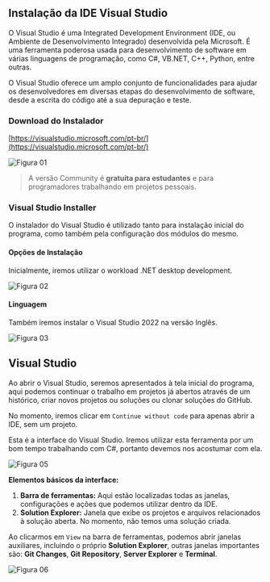 ## Instalação da IDE Visual Studio

O Visual Studio é uma Integrated Development Environment (IDE, ou Ambiente de Desenvolvimento Integrado) desenvolvida pela Microsoft. É uma ferramenta poderosa usada para desenvolvimento de software em várias linguagens de programação, como C#, VB.NET, C++, Python, entre outras. 

O Visual Studio oferece um amplo conjunto de funcionalidades para ajudar os desenvolvedores em diversas etapas do desenvolvimento de software, desde a escrita do código até a sua depuração e teste.

### Download do Instalador

[https://visualstudio.microsoft.com/pt-br/](https://visualstudio.microsoft.com/pt-br/)

![Figura 01](./_assets/s-01-fig-01.png)

> A versão Community é **gratuita para estudantes** e para programadores trabalhando em projetos pessoais.

### Visual Studio Installer

O instalador do Visual Studio é utilizado tanto para instalação inicial do programa, como também pela configuração dos módulos do mesmo.

#### Opções de Instalação

Inicialmente, iremos utilizar o workload .NET desktop development.

![Figura 02](./_assets/s-01-fig-02.webp)

#### Linguagem

Também iremos instalar o Visual Studio 2022 na versão Inglês.

![Figura 03](./_assets/s-01-fig-03.webp)

## Visual Studio

Ao abrir o Visual Studio, seremos apresentados à tela inicial do programa, aqui podemos continuar o trabalho em projetos já abertos através de um histórico, criar novos projetos ou soluções ou clonar soluções do GitHub.

No momento, iremos clicar em `Continue without code` para apenas abrir a IDE, sem um projeto.


Esta é a interface do Visual Studio. Iremos utilizar esta ferramenta por um bom tempo trabalhando com C#, portanto devemos nos acostumar com ela.

![Figura 05](./_assets/s-01-fig-05.png)

**Elementos básicos da interface:**

1. **Barra de ferramentas:** Aqui estão localizadas todas as janelas, configurações e ações que podemos utilizar dentro da IDE.
2. **Solution Explorer:** Janela que exibe os projetos e arquivos relacionados à solução aberta. No momento, não temos uma solução criada.

Ao clicarmos em `View` na barra de ferramentas, podemos abrir janelas auxiliares, incluindo o próprio **Solution Explorer**, outras janelas importantes são: **Git Changes**, **Git Repository**, **Server Explorer** e **Terminal**.

![Figura 06](./_assets/s-01-fig-06.png)